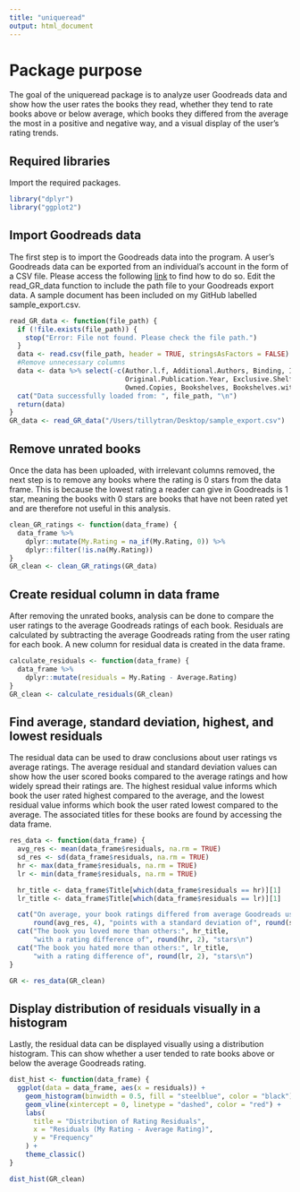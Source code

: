```yaml
---
title: "uniqueread"
output: html_document
---
```


# Package purpose
The goal of the uniqueread package is to analyze user Goodreads data and show how the user rates the books they read, whether they tend to rate books above or below average, which books they differed from the average the most in a positive and negative way, and a visual display of the user's rating trends. 

## Required libraries
Import the required packages. 
```r
library("dplyr")
library("ggplot2")
```

## Import Goodreads data
The first step is to import the Goodreads data into the program. A user's Goodreads data can be exported from an individual's account in the form of a CSV file. Please access the following [link](https://help.goodreads.com/s/article/How-do-I-import-or-export-my-books-1553870934590) to find how to do so. Edit the read_GR_data function to include the path file to your Goodreads export data. A sample document has been included on my GitHub labelled sample_export.csv.
```r
read_GR_data <- function(file_path) {
  if (!file.exists(file_path)) {
    stop("Error: File not found. Please check the file path.")
  }
  data <- read.csv(file_path, header = TRUE, stringsAsFactors = FALSE)
  #Remove unnecessary columns
  data <- data %>% select(-c(Author.l.f, Additional.Authors, Binding, ISBN, ISBN13, Year.Published,
                             Original.Publication.Year, Exclusive.Shelf, My.Review, Spoiler, Private.Notes,
                             Owned.Copies, Bookshelves, Bookshelves.with.positions, Publisher))
  cat("Data successfully loaded from: ", file_path, "\n")
  return(data)
}
GR_data <- read_GR_data("/Users/tillytran/Desktop/sample_export.csv")
```
 
## Remove unrated books
 Once the data has been uploaded, with irrelevant columns removed, the next step is to remove any books where the rating is 0 stars from the data frame. This is because the lowest rating a reader can give in Goodreads is 1 star, meaning the books with 0 stars are books that have not been rated yet and are therefore not useful in this analysis.
```r
clean_GR_ratings <- function(data_frame) {
  data_frame %>%
    dplyr::mutate(My.Rating = na_if(My.Rating, 0)) %>%
    dplyr::filter(!is.na(My.Rating))
}
GR_clean <- clean_GR_ratings(GR_data)
```
 
## Create residual column in data frame
 After removing the unrated books, analysis can be done to compare the user ratings to the average Goodreads ratings of each book. Residuals are calculated by subtracting the average Goodreads rating from the user rating for each book. A new column for residual data is created in the data frame. 
```r
calculate_residuals <- function(data_frame) {
  data_frame %>%
    dplyr::mutate(residuals = My.Rating - Average.Rating)
}
GR_clean <- calculate_residuals(GR_clean)
```
 
##  Find average, standard deviation, highest, and lowest residuals
 The residual data can be used to draw conclusions about user ratings vs average ratings. The average residual and standard deviation values can show how the user scored books compared to the average ratings and how widely spread their ratings are. The highest residual value informs which book the user rated highest compared to the average, and the lowest residual value informs which book the user rated lowest compared to the average. The associated titles for these books are found by accessing the data frame. 
```r
res_data <- function(data_frame) {
  avg_res <- mean(data_frame$residuals, na.rm = TRUE)
  sd_res <- sd(data_frame$residuals, na.rm = TRUE)
  hr <- max(data_frame$residuals, na.rm = TRUE)
  lr <- min(data_frame$residuals, na.rm = TRUE)

  hr_title <- data_frame$Title[which(data_frame$residuals == hr)][1]
  lr_title <- data_frame$Title[which(data_frame$residuals == lr)][1]

  cat("On average, your book ratings differed from average Goodreads users by",
      round(avg_res, 4), "points with a standard deviation of", round(sd_res, 4),  "\n")
  cat("The book you loved more than others:", hr_title,
      "with a rating difference of", round(hr, 2), "stars\n")
  cat("The book you hated more than others:", lr_title,
      "with a rating difference of", round(lr, 2), "stars\n")
}

GR <- res_data(GR_clean)
```

## Display distribution of residuals visually in a histogram
 Lastly, the residual data can be displayed visually using a distribution histogram. This can show whether a user tended to rate books above or below the average Goodreads rating. 
```r
dist_hist <- function(data_frame) {
  ggplot(data = data_frame, aes(x = residuals)) +
    geom_histogram(binwidth = 0.5, fill = "steelblue", color = "black") +
    geom_vline(xintercept = 0, linetype = "dashed", color = "red") +
    labs(
      title = "Distribution of Rating Residuals",
      x = "Residuals (My Rating - Average Rating)",
      y = "Frequency"
    ) +
    theme_classic()
}

dist_hist(GR_clean)
```
 
